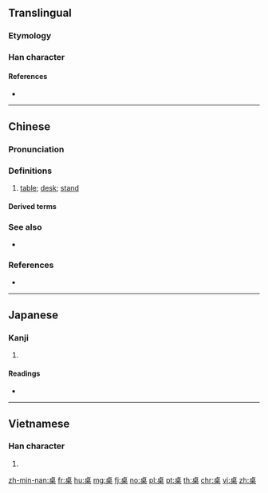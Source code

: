 {{also|棹}}
==Translingual==

===Etymology===
{{rfe|lang=mul}}

===Han character===
{{Han char|rn=75|rad=木|as=06|sn=10|four=21904|canj=YAD|ids=⿱[[卜|⺊]][[杲]]}}

====References====
* {{Han ref|kx=0525.130|dkj=14766|dj=0914.080|hdz=21198.010|uh=684C|ud=26700|bh=AEE0|bd=44768}}

----

==Chinese==
{{zh-forms}}

===Pronunciation===
{{zh-pron
|m=zhuō
|c=zoek3,coek3
|h=pfs=chok
|md=
|mn=toh
|w=
|mc=y
|oc=y
|cat=n
}}

===Definitions===
{{zh-hanzi}}

# [[table]]; [[desk]]; [[stand]]
#: {{zh-usex|杯子 在 '''桌''' 上。|The cup is on the '''table'''.}}

====Derived terms====
{{der3
|{{zh-l|八仙桌}}
|{{zh-l|供桌}}
|{{zh-l|課桌}}
|{{zh-l|抹桌子}}
|{{zh-l|拍桌子}}
|{{zh-l|書桌}}
|{{zh-l|圓桌}}
|{{zh-l|圓桌會議}}
|{{zh-l|桌布}}
|{{zh-l|桌燈}}
|{{zh-l|桌面}}
|{{zh-l|桌面系統}}
|{{zh-l|桌上型}}
|{{zh-l|桌上型電腦}}
|{{zh-l|桌子}}
}}

===See also===
* {{zh-l|桌別林}}

===References===
* {{cite web
|url=http://tatoeba.org/eng/sentences/search?query=桌&from=cmn&to=und
|title=Sentences with 桌
|work=Tatoeba
|accessdate=2014-03-16}}

----

==Japanese==

===Kanji===
{{ja-kanji|grade=}}

# {{defn|lang=ja|sort=木06}}

====Readings====
* {{ja-readings|on=[[たく]] (taku)|kun=}}

----

==Vietnamese==

===Han character===
{{vi-readings|rs=木06|hanviet=[[trác]], [[trạo]]}}

# {{defn|lang=vi|sort=木06}}

[[zh-min-nan:桌]]
[[fr:桌]]
[[hu:桌]]
[[mg:桌]]
[[fj:桌]]
[[no:桌]]
[[pl:桌]]
[[pt:桌]]
[[th:桌]]
[[chr:桌]]
[[vi:桌]]
[[zh:桌]]